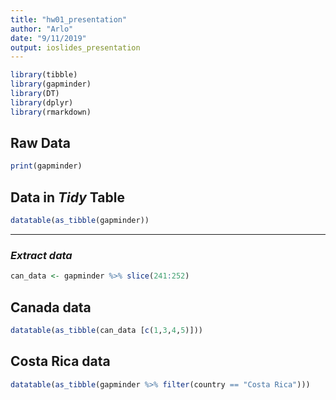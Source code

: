 ```yaml
---
title: "hw01_presentation"
author: "Arlo"
date: "9/11/2019"
output: ioslides_presentation
---
```


```r
library(tibble)
library(gapminder)
library(DT)
library(dplyr)
library(rmarkdown)
```

<!-- Show gapminder raw dataset first-->

## __Raw__ Data

```r
print(gapminder)
```

## Data in _Tidy_ Table
```r
datatable(as_tibble(gapminder))
```

<!--Slice Canada data into new dataset-->
*****
### _Extract data_

```r
can_data <- gapminder %>% slice(241:252)
```

<!--Display Canada data of interest-->

## __Canada__ data
```r
datatable(as_tibble(can_data [c(1,3,4,5)]))
```

## __Costa Rica__ data

```r
datatable(as_tibble(gapminder %>% filter(country == "Costa Rica")))
```

